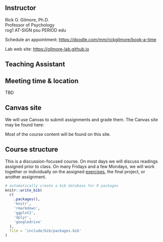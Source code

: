 ## Instructor {-}

Rick O. Gilmore, Ph.D. \
Professor of Psychology \
rog1 AT-SIGN psu PERIOD edu \

Schedule an appointment: <https://doodle.com/mm/rickgilmore/book-a-time></br>

Lab web site: <https://gilmore-lab.github.io>

## Teaching Assistant {-}

<!-- Adam Calderon \ -->
<!-- Graduate Student in Clinical Psychology \ -->
<!-- afc6160 AT-SIGN psu PERIOD edu -->
<!-- Office hours: Friday 3-4 pm, via [Zoom](https://psu.zoom.us/j/94414923783). -->

## Meeting time & location {-}

TBD

## Canvas site

We will use Canvas to submit assignments and grade them.
The Canvas site may be found here: 

<LINK-TO-CANVAS-SITE>

Most of the course content will be found on this site.

## Course structure

This is a discussion-focused course.
On most days we will discuss readings assigned prior to class.
On many Fridays and a few Mondays, we will work together or individually on the assigned [exercises](index.qmd#exercises), the final project, or another assignment.

```r
# automatically create a bib database for R packages
knitr::write_bib(
  c(
    .packages(),
    'knitr',
    'rmarkdown',
    'ggplot2',
    'dplyr',
    'googledrive'
  ),
  file = 'include/bib/packages.bib'
)
```
